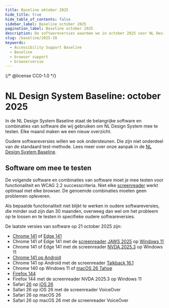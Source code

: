```yaml
---
title: Baseline oktober 2025
hide_title: true
hide_table_of_contents: false
sidebar_label: Baseline october 2025
pagination_label: Baseline october 2025
description: De softwareversies waarmee we in october 2025 voor NL Design System testen voor Baseline support.
slug: /baseline/2025-10
keywords:
  - Accessibility Support Baseline
  - Baseline
  - browser support
  - browserversie
---
```


{/* @license CC0-1.0 */}

# NL Design System Baseline: october 2025

In de NL Design System Baseline staat de belangrijke software en combinaties van software die wij gebruiken om NL Design System mee te testen. Elke maand maken we een nieuw overzicht.

Oudere softwareversies willen we ook ondersteunen. Die zijn niet onderdeel van de standaard test-methode. Lees meer over onze aanpak in de [NL Design System Baseline](https://nldesignsystem.nl/baseline/).

## Software om mee te testen

De volgende software en combinaties van software moet je mee testen voor functionaliteit en WCAG 2.2 successcriteria. Niet elke [screenreader](/woordenlijst/#screenreader) werkt optimaal met elke browser. De genoemde combinaties moeten geen problemen opleveren.

Als bepaalde functionaliteit niet blijkt te werken in oudere softwareversies, die minder oud zijn dan 30 maanden, overweeg dan wel om het probleem op te lossen en te testen in specifieke oudere softwareversies.

De laatste versies van software op 21 october 2025 zijn:

- [Chrome 141](https://chromereleases.googleblog.com/2025/10/stable-channel-update-for-desktop_14.html) of [Edge 141](https://learn.microsoft.com/en-us/deployedge/microsoft-edge-relnote-stable-channel#version-1410353785-october-17-2025)
- Chrome 141 of Edge 141 met de [screenreader](/woordenlijst/#screenreader) [JAWS 2025](https://support.freedomscientific.com/Downloads/JAWS/JAWSWhatsNew?version=2025) op [Windows 11](https://www.microsoft.com/en-us/software-download/windows11)
- Chrome 141 of Edge 141 met de screenreader [NVDA 2025.3](https://www.nvaccess.org/post/nvda-2025-3/) op Windows 11
- [Chrome 141 op Android](https://chromereleases.googleblog.com/2025/10/chrome-for-android-update_01943141190.html)
- Chrome 141 op Android met de screenreader [Talkback 16.1](https://support.google.com/accessibility/android/answer/16561624?hl=en&ref_topic=10601875&sjid=9314725536998589916-EU)
- Chrome 140 op Windows 11 of [macOS 26 Tahoe](https://developer.apple.com/documentation/macos-release-notes/macos-26-release-notes)
- [Firefox 144](https://www.firefox.com/en-US/firefox/144.0/releasenotes/)
- Firefox 144 met de screenreader NVDA 2025.3 op Windows 11
- Safari [26](https://developer.apple.com/documentation/safari-release-notes/safari-26-release-notes) op [iOS 26](https://developer.apple.com/documentation/ios-ipados-release-notes/ios-ipados-26-release-notes)
- Safari 26 op iOS 26 met de screenreader VoiceOver
- Safari 26 op macOS 26
- Safari 26 op macOS 26 met de screenreader VoiceOver
